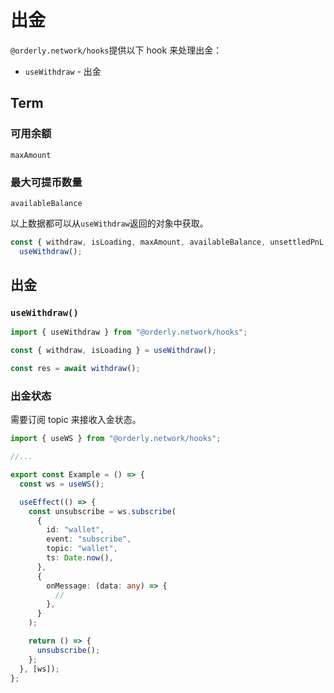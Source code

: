 # 出金

`@orderly.network/hooks`提供以下 hook 来处理出金：

- `useWithdraw` - 出金

## Term

### 可用余额

`maxAmount`

### 最大可提币数量

`availableBalance`

以上数据都可以从`useWithdraw`返回的对象中获取。

```typescript
const { withdraw, isLoading, maxAmount, availableBalance, unsettledPnL } =
  useWithdraw();
```

## 出金

### `useWithdraw()`

```typescript
import { useWithdraw } from "@orderly.network/hooks";

const { withdraw, isLoading } = useWithdraw();

const res = await withdraw();
```

### 出金状态

需要订阅 topic 来接收入金状态。

```typescript
import { useWS } from "@orderly.network/hooks";

//...

export const Example = () => {
  const ws = useWS();

  useEffect(() => {
    const unsubscribe = ws.subscribe(
      {
        id: "wallet",
        event: "subscribe",
        topic: "wallet",
        ts: Date.now(),
      },
      {
        onMessage: (data: any) => {
          //
        },
      }
    );

    return () => {
      unsubscribe();
    };
  }, [ws]);
};
```
